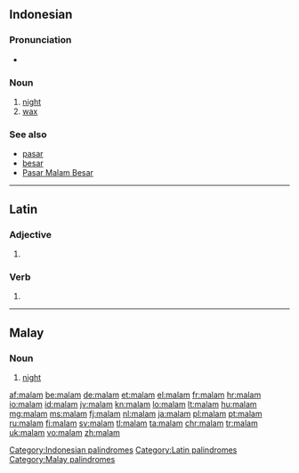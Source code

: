 {{also|Malam|malām}}
==Indonesian==

===Pronunciation===
* {{IPA|/ˈmalam/|lang=id}}

===Noun===
{{id-noun}}

# [[night]]
# [[wax]]

===See also===
* [[pasar]]
* [[besar]]
* [[w:Pasar Malam Besar|Pasar Malam Besar]]

[[Category:Indonesian palindromes]]

----

==Latin==

===Adjective===
{{la-adj-form|malam}}

# {{inflection of|malus||acc|f|s|lang=la}}

===Verb===
{{la-verb-form|mālam}}

# {{inflection of|mālō||1|s|futr|actv|indc|lang=la}}

[[Category:Latin palindromes]]
----

==Malay==

===Noun===
{{head|ms|noun}}

# [[night]]

[[Category:Malay palindromes]]

[[af:malam]]
[[be:malam]]
[[de:malam]]
[[et:malam]]
[[el:malam]]
[[fr:malam]]
[[hr:malam]]
[[io:malam]]
[[id:malam]]
[[jv:malam]]
[[kn:malam]]
[[lo:malam]]
[[lt:malam]]
[[hu:malam]]
[[mg:malam]]
[[ms:malam]]
[[fj:malam]]
[[nl:malam]]
[[ja:malam]]
[[pl:malam]]
[[pt:malam]]
[[ru:malam]]
[[fi:malam]]
[[sv:malam]]
[[tl:malam]]
[[ta:malam]]
[[chr:malam]]
[[tr:malam]]
[[uk:malam]]
[[vo:malam]]
[[zh:malam]]